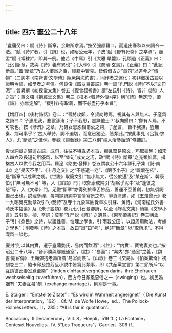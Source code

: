 ```yaml
---
---
---
```

title: 四六 襄公二十八年
---




“盦蒲癸曰：賦《詩》斷章，余取所求焉。”按癸强颜藉口，而道出春秋以來詞令一法。“賦《詩》”者，引《詩》也，如昭公元年，子皮“賦《野有死麕》之卒章”，趙孟“賦《常棣》”，即其一例。他若《中庸》引《大雅·旱麓》，孔穎過《正義》曰： “此引斷章，故與《詩》義有異也”；《大學》引《商頌·玄鳥》，《正義》曰：“此記斷章。”蓋“斷章”乃古人慣爲之事，經籍中習見。皆假借古之“章句”以道今之“情物”（二詞本《南齊書·文學傳》陸厥與沈約書），同作者之運化；初非徵援古語以證明今論，如學者之考信。何良俊《四友齋叢説》卷一論“孔門説《詩》”不以“文句泥”；曾異撰《紡授堂文集》卷五《復曾叔祈書》謂“左氏引《詩》，皆非《詩》人之旨”；盦文弨《抱經堂文集》卷三《校本<韓詩外傳>序》稱“《詩》無定形，讀《詩》 亦無定解”，“援引各有取義，而不必盡符乎本旨”。

【增訂四】《後村詩話》卷二：“晉將攻鄭，令叔向聘焉，視其有人與無人。子産爲之詩曰：‘子惠思我，蹇裳涉洧；子不我思，豈無他士？’叔向歸曰：‘鄭有人焉，不可攻也。’ 按《涉洧》之章，乃男女恩怨相爾汝之詞，子産言，‘晉不我撫，豈無秦、荆可事乎？’古人舉詩，詞不迫切，而意已獨至，皆類此。”按此事見《吕覽·求人》，尤“斷章”之佳例。參觀《談藝録》第二八則“禪人活參話頭”條補訂。

後世詞章之驅遣古語、成句，往往不特乖遏本旨，抑且竄易原文，巧取豪奪；如宋人四六及長短句所優爲，以至“集句”成文之巧，政“賦《詩》斷章”之充類加厲，撏撦古人以供今我之用耳。羅泌《路史·發揮》卷五謂哀公十六年誄孔子集《詩·南山》之“昊天不弔”、《十月之交》之“不憗遺一老”、《閔予小子》之“煢煢在疚”，是“斷章”以成章之朔。《世説》取簡文引 “無小無大，從公於邁”及“某在斯”、韓康伯引“無可無不可” 等，入《言語》門；取鄭康成婢引“胡爲乎泥中”及“逢彼之怒”等，入《文學》門。足徵“斷章”亦得列於筆舌妙品，善運不亞善創，初無須詞盡己出也。説理參禪，每刺擷詩詞中言情寫景之句，聊資津逮，如《五燈會元》卷一九昭覺克勤章次引“小艷詩”及卷十九象耳圓覺章次引蘇、黄詩，《河南程氏外書·時氏本拾遺》及《朱子語類》卷九七引石曼卿詩，以至《靜菴文集》續編《文學小言》五引晏、柳、辛詞；莫非“孔門説《詩》” 之遺意。《東塾讀書記》卷三稱孟子“引《烝民》之詩，以證性善，性理之學也，引‘雨我公田’，以證周用助法，考據之學也”；則發明《詩》之本旨，故曰“證”曰“考”，絶非“斷章” 以“取所求”，不得混爲一談也。

慶封“則以其内實，遷于盦蒲嫳氏，易内而飲酒”；《註》：“‘内實’、寶物妻妾也。”按昭公二十八年，“晉祁勝與鄔臧通室”，《註》：“易妻”；“易内”亦“通室”之義，《魏書·閹宦傳》 王顯彈抱老壽所謂“易室而姦”。《山歌》卷三《交易》、《拍案驚奇》初刻卷三二、鮑卡邱及拉芳旦小説中皆寫此類事，即《共産黨宣言》第二節所斥“以互誘彼此妻室爲至樂”（finden einHauptvergnügen darin，ihre Ehefrauen wechselseitig zuverführen），西方今日頹風惡俗之一（swinging）也。初民婚姻有 “夫妻互易”制（exchange marriage），則别是一事。

E. Staiger：“Entstellte Zitate”：“Es wird in Wahrheit angeeignet”（ Die Kunst der Interpretation，162）. Cf. M. de Wolfe Howe，ed.，The Pollock-HolmesLetters，II，285：“All is fair in quotation”.

Boccaccio，Il Decamerone，VIII. 8，Hoepli，519 ff.；La Fontaine，Conteset Nouvelles，IV. 5“Les Troqueurs”，Garnier，306 ff..
